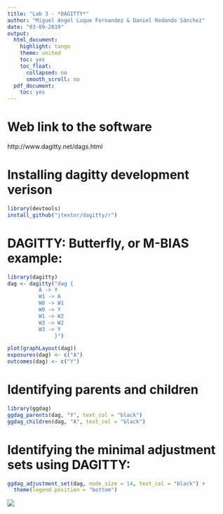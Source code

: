 ```yaml
---
title: "Lab 3 - *DAGITTY*"
author: "Miguel Angel Luque Fernandez & Daniel Redondo Sánchez"
date: "03-09-2019"
output:
  html_document:
    highlight: tango
    theme: united
    toc: yes
    toc_float:
      collapsed: no
      smooth_scroll: no
  pdf_document:
    toc: yes
---
```



# Web link to the software

http://www.dagitty.net/dags.html

# Installing dagitty development verison

```r
library(devtools)
install_github("jtextor/dagitty/r")
```

# DAGITTY: Butterfly, or M-BIAS example: 
```r
library(dagitty)
dag <- dagitty("dag {
          A -> Y
          W1 -> A
          W0 -> W1
          W0 -> Y
          W1 -> W2
          W3 -> W2
          W3 -> Y
               }")
```

```r
plot(graphLayout(dag))
exposures(dag) <- c("A")
outcomes(dag) <- c("Y")
```

# Identifying parents and children

```r
library(ggdag)
ggdag_parents(dag, "Y", text_col = "black")
ggdag_children(dag, "A", text_col = "black")
```

# Identifying the minimal adjustment sets using DAGITTY:

```r
ggdag_adjustment_set(dag, node_size = 14, text_col = "black") + 
  theme(legend.position = "bottom")
```

![](/dagmset.png)
